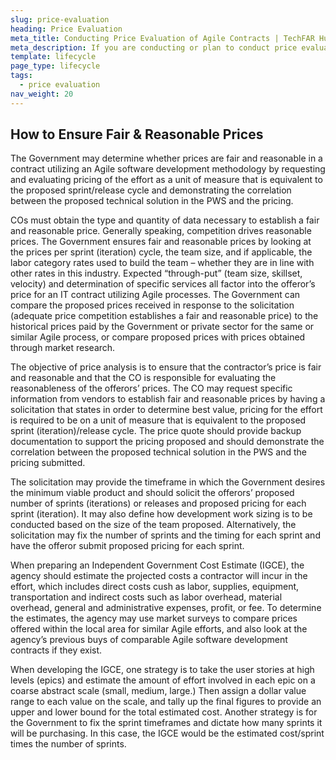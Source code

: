 ```yaml
---
slug: price-evaluation
heading: Price Evaluation
meta_title: Conducting Price Evaluation of Agile Contracts | TechFAR Hub
meta_description: If you are conducting or plan to conduct price evaluation for agile contract proposals, review these TechFAR Hub resources first.
template: lifecycle
page_type: lifecycle
tags:
  - price evaluation
nav_weight: 20
---
```


## How to Ensure Fair & Reasonable Prices

The Government may determine whether prices are fair and reasonable in a contract utilizing an Agile software development methodology by requesting and evaluating pricing of the effort as a unit of measure that is equivalent to the proposed sprint/release cycle and demonstrating the correlation between the proposed technical solution in the PWS and the pricing.

COs must obtain the type and quantity of data necessary to establish a fair and reasonable price.  Generally speaking, competition drives reasonable prices. The Government ensures fair and reasonable prices by looking at the prices per sprint (iteration) cycle, the team size, and if applicable, the labor category rates used to build the team – whether they are in line with other rates in this industry. Expected “through-put” (team size, skillset, velocity) and determination of specific services all factor into the offeror’s price for an IT contract utilizing Agile processes. The Government can compare the proposed prices received in response to the solicitation (adequate price competition establishes a fair and reasonable price) to the historical prices paid by the Government or private sector for the same or similar Agile process, or compare proposed prices with prices obtained through market research.

The objective of price analysis is to ensure that the contractor’s price is fair and reasonable and that the CO is responsible for evaluating the reasonableness of the offerors’ prices. The CO may request specific information from vendors to establish fair and reasonable prices by having a solicitation that states in order to determine best value, pricing for the effort is required to be on a unit of measure that is equivalent to the proposed sprint (iteration)/release cycle. The price quote should provide backup documentation to support the pricing proposed and should demonstrate the correlation between the proposed technical solution in the PWS and the pricing submitted.   

The solicitation may provide the timeframe in which the Government desires the minimum viable product and should solicit the offerors’ proposed number of sprints (iterations) or releases and proposed pricing for each sprint (iteration). It may also define how development work sizing is to be conducted based on the size of the team proposed. Alternatively, the solicitation may fix the number of sprints and the timing for each sprint and have the offeror submit proposed pricing for each sprint.

When preparing an Independent Government Cost Estimate (IGCE), the agency should estimate the projected costs a contractor will incur in the effort, which includes direct costs cush as labor, supplies, equipment, transportation and indirect costs such as labor overhead, material overhead, general and administrative expenses, profit, or fee. To determine the estimates, the agency may use market surveys to compare prices offered within the local area for similar Agile efforts, and also look at the agency’s previous buys of comparable Agile software development contracts if they exist. 

When developing the IGCE, one strategy is to take the user stories at high levels (epics) and estimate the amount of effort involved in each epic on a coarse abstract scale (small, medium, large.) Then assign a dollar value range to each value on the scale, and tally up the final figures to provide an upper and lower bound for the total estimated cost.  Another strategy is for the Government to fix the sprint timeframes and dictate how many sprints it will be purchasing.  In this case, the IGCE would be the estimated cost/sprint times the number of sprints.
